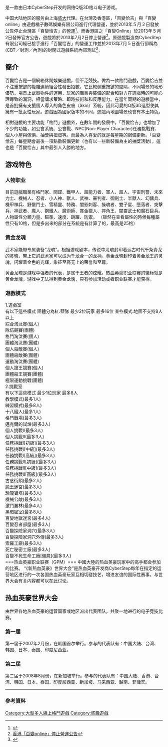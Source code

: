 {{NoteTA
|G1=Games
|T=zh-cn:热血英豪; zh-tw:百變恰吉; zh-hk:百變Online;
|1=zh-cn:热血英豪; zh-tw:百變恰吉; zh-hk:百變Online;
}}
{{Infobox VG
| title       = 热血英豪
| original    = 
| japanese    = ゲットアンプド
| english     = GetAmped
| image       = 
| caption     = 
| official    = 
| common      = 
| genre       = [[格鬥遊戲|格鬥遊戲]]<br />[[動作遊戲|動作遊戲]]
| platforms   = [[Microsoft_Windows|Microsoft Windows]]
| developer   = CyberStep
| publisher   = CyberStep
| distributor = 
| director    = 
| producer    = 
| designer    = 
| writer      = 
| programmer  = 
| composer    = 
| artist      = 
| series      = 
| engine      = 
| modes       = [[大型多人線上遊戲|大型多人線上遊戲]]
| released    = 
| onlinegame  = 1
| shutdown    = 
}}
{{Vgname|1=百變Online|en=GetAmped|na=Splash Fighters|cn=热血英豪|tw=百變恰吉<ref>{{Cite web |url=http://tw.beanfun.com/getamped/ |title=百變恰吉官方網頁 |access-date=2013-06-25 |archive-date=2013-07-30 |archive-url=https://web.archive.org/web/20130730165606/http://tw.beanfun.com/getamped/ |dead-url=no }}</ref>|hk=百變Online}}是一款由日本CyberStep开发的网络Q版3D格斗电子游戏。

中国大陆地区的服务由上海[[盛大|盛大]]代理。在台灣及香港區，「百變恰吉」與「百變online」由遊戲橘子數碼娛樂有限公司進行代理營運，並於2013年５月２日發放公告停止台灣區「百變恰吉」的營運<ref>{{Cite web |url=http://tw.beanfun.com/getamped/ |title=台灣「百變恰吉」停止營運公告 |access-date=2013-06-25 |archive-date=2013-07-30 |archive-url=https://web.archive.org/web/20130730165606/http://tw.beanfun.com/getamped/ |dead-url=no }}</ref>，而香港區之「百變Online」於2013年５月2日發佈官方公告，遊戲將於2013年7月2日停上營運<ref>[http://www.getamped.com.hk/news/OBnews/noticedetail.aspx?key=1283&year=2013 香港「百變online」停止營運公告]{{dead link|date=2018年3月 |bot=InternetArchiveBot |fix-attempted=yes }}</ref>。原遊戲製造商CyberStep有限公司經已接手進行「百變恰吉」的營運工作並於2013年7月５日進行卻稱為(CBT／封測／內測)的封閉式遊戲系統內部測試<ref>{{Cite web |url=http://getamped.cyberstep.com.tw/landing |title=CyberStep 百變恰吉形象官方網頁 |access-date=2013-06-25 |archive-date=2021-04-14 |archive-url=https://web.archive.org/web/20210414024651/http://getamped.cyberstep.com.tw/landing |dead-url=no }}</ref>，

==簡介==
百變恰吉是一個網絡休閒娛樂遊戲，但不乏競技。做為一款格鬥遊戲，百變恰吉並不注重按鍵的複雜連續組合性發出招數，它比較側重按鍵的間隔、不同場景的地形優勢、場景上武器物件的運用、玩家的職業與裝備的配合和對方在遊戲時的可能心理導致的漏洞，相當講求策略、即時技術和和反應能力。在當年同期的遊戲當中，是首批擁有支援個人導入的角色皮膚（Skin）系統，因此可愛的Q版3D造型使其擁有一批女性玩家。遊戲因為國家版本的不同，遊戲內地圖場景也會有本土特色。

相對遊戲的主要功能「格鬥」遊戲外，在數年間的發展中，「百變恰吉」也增加了不少的功能，如公會系統、公會戰、NPC(Non-Player Character)任務挑戰賽、個人小屋與傢俱、抽獎與扭蛋等。而最為人喜愛的就是每星期的網備更新。「百變恰吉」每星期會最後一項點數裝備更新（也有以一些新裝備為主的抽獎活動），這也是「百變恰吉」其中最引人入勝的地方。

==游戏特色==
===人物职业===
目前遊戲職業有格鬥家、間諜、鐵甲人、超能力者、軍人、超人、宇宙刑警、未來力士、機械人、忍者、小人神、獸人、武神、審判者、御劍士、半獸人、幻傭兵、機甲神兵、野蠻鬥士、雪精靈、特務、闇影刺客、操魂者、雙子星、墮落者、突擊兵、神武者、魔人、鋼鐵人、魔術師、賞金獵人、摔角王、闇靈武士和魔石巨兵。 人物屬性分類力量、瞄準、速度、跳躍、防禦。 （雖然在查看屬性的時候每種屬性只有10格，但是多出來的部分在系統是有計算了的，最高是25格）

===黄金龙魂===
武术家能带专属装备“龙魂”。根据游戏剧本，传说中龙魂封印着远古时代千条青龙的灵魂，带上它的武术家可以成为千龙合一的龙神。黄金龙魂封印着黄金龙王的灵魂，闪耀着金色的光辉，象征至高无上的荣誉和至尊。

黄金龙魂是游戏中强者的代表，是属于王者的炫耀。热血英豪职业联赛的徽标就是黄金龙魂。游戏中无法得到黄金龙魂，只有参加活动或者职业联赛才能获得。

===遊戲模式===
1.遊戲室<br />
有以下這些模式 團體分為紅.藍隊 最少2位玩家 最多16位 某些模式.地圖不支持8人以上<br />
綜合淘汰賽(個人)<br />
隊伍競賽(團體)<br />
格鬥淘汰賽(個人)<br />
團體淘汰賽(團體)<br />
個人殺敵賽(個人)<br />
團體殺敵賽(團體)<br />
運動淘汰賽(團體)<br />
個人搶王競賽(個人)<br />
團體殺王競賽(團體)<br />
極限運動挑戰(團體)<br />

2.挑戰室<br />
有以下這些模式 最少1位玩家 最多8人<br />
教學模式(最多1人)<br />
練習模式(最多8人)<br />
十八鐵人(最多1人)<br />
格鬥戰場(最多3人)<br />
邁克爾的試煉(最多3人)<br />
個人挑戰I(最多3人)<br />
個人挑戰II(最多3人)<br />
任務挑戰I[初級](最多3人)<br />
任務挑戰I[中級](最多3人)<br />
任務挑戰I[高級](最多3人)<br />
任務挑戰II[初級](最多3人)<br />
任務挑戰II[中級](最多3人)<br />
任務挑戰II[高級](最多3人)<br />
古惑街頭(最多2人)<br />
魔王迷宮(最多3人)<br />
玲瓏寶塔(最多3人)<br />
機械公敵(最多3人)<br />
激鬥叢林(最多4人)<br />
黑暗密室(最多8人)<br />
百變地獄迷宮(最多4人)<br />
百變忍者部屋(最多3人)<br />
百變探險家洞穴(最多3人)<br />
百變探險家洞穴外傳(最多3人)<br />
索羅工廠(最多3人)<br />
死亡秘密工廠(最多3人)<br />
百變不死生命工廠[僵屍](最多3人)<br />
===热血英豪职业联赛（GPM）===
中國大陸的热血英豪玩家中的高手都会参加的比赛。
“《新热血英豪》世界大会”是热血英豪开发商CyberStep每年在指定的运营地区进行的一次各国热血英豪玩家互相切磋技艺，增进友谊的国际性赛事。与世界大会有关内容都可以在此讨论。

== 热血英豪世界大会 ==
由世界各地热血英豪的运营国家或地区派出代表团队，共聚一地进行的电子竞技比赛。

=== 第一届 ===
第一届于2007年2月份，在韩国首尔举行。参与的代表队有：中国大陆、台湾、韩国、日本、泰国、印度尼西亚。

=== 第二届 ===
第二届于2008年8月份，在新加坡举行。参与的代表队有：中国大陆、香港、台湾、韩国、日本、泰国、印度尼西亚、新加坡、马来西亚、越南、菲律宾。


----

{{盛大网络}}

[[Category:大型多人線上格鬥遊戲|Category:大型多人線上格鬥遊戲]]
[[Category:盛趣遊戲|Category:盛趣遊戲]]

=== 參考資料 ===
{{reflist|1}}
{{reflist|2}}
{{reflist|3}}
{{reflist|4}}